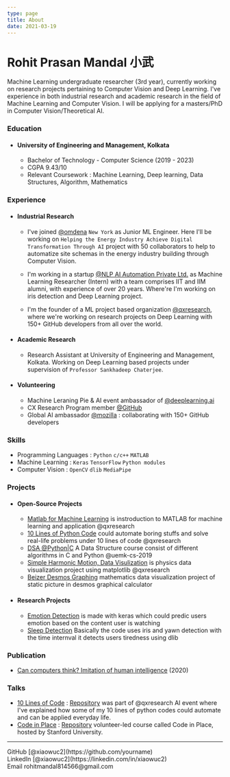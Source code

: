 ```yaml
---
type: page
title: About
date: 2021-03-19
---
```


# Rohit Prasan Mandal 小武

Machine Learning undergraduate researcher (3rd year), currently working on research projects pertaining to Computer Vision and Deep Learning. I've experience in both industrial research and academic research in the field of Machine Learning and Computer Vision. I will be applying for a masters/PhD in Computer Vision/Theoretical AI.

### Education 

* #### University of Engineering and Management, Kolkata
  * Bachelor of Technology - Computer Science (2019 - 2023)
  * CGPA 9.43/10
  * Relevant Coursework : Machine Learning, Deep learning, Data Structures, Algorithm, Mathematics

### Experience

* #### Industrial Research
  * I've joined [@omdena](https://omdena.com) `New York` as Junior ML Engineer. Here I'll be working on `Helping the Energy Industry Achieve Digital Transformation Through AI` project with 50 collaborators to help to automatize site schemas in the energy industry building through Computer Vision.
  
  * I'm working in a startup [@NLP AI Automation Private Ltd.](https://www.nlpaia.com/) as Machine Learning Researcher (Intern) with a team comprises IIT and IIM alumni, with experience of over 20 years. Where're I'm working on iris detection and Deep Learning project.

  * I'm the founder of a ML project based organization [@qxresearch](https://qxresearch.github.io), where we're working on research projects on Deep Learning with 150+ GitHub developers from all over the world.
  
 * #### Academic Research
  
    * Research Assistant at University of Engineering and Management, Kolkata. Working on Deep Learning based projects under supervision of `Professor Sankhadeep Chaterjee`.
* #### Volunteering 
    * Machine Leraning Pie & AI event ambassador of [@deeplearning.ai](https://www.deeplearning.ai/)
    * CX Research Program member [@GitHub](https://github.com)
    * Global AI ambassador [@mozilla](https://community.mozilla.org/en/groups/qx-research) : collaborating with 150+ GitHub developers

### Skills 
  - Programming Languages : `Python` `c/c++` `MATLAB`
  - Machine Learning : `Keras` `TensorFlow` `Python modules`
  - Computer Vision : `OpenCV` `dlib` `MediaPipe` 

### Projects
  - #### Open-Source Projects
  
    - [Matlab for Machine Learning](https://github.com/qxresearchx/matlab-for-machine-leaning) is instroduction to MATLAB for machine learning  and application @qxresearch
    - [10 Lines of Python Code]() could automate boring stuffs and solve real-life problems under 10 lines of code @qxresearch 
    - [DSA @Python|C](https://github.com/UEMK-CS-2019/DSA) A Data Structure course consist of different algorithms in C and Python @uemk-cs-2019
    - [Simple Harmonic Motion, Data Visulization](https://github.com/qxresearch/Simple-Harmonic-Motion) is physics data visualization project using matplotlib @qxresearch
    - [Beizer Desmos Graphing](https://github.com/xiaowuc2/BezierDesmosGraphing) mathematics data visualization project of static picture in desmos graphical calculator
  
  - #### Research Projects 
    - [Emotion Detection](https://github.com/xiaowuc2/Emotion-Checking-ML-Computer-Vision) is made with keras which could predic users emotion based on the content user is watching
    - [Sleep Detection]() Basically the code uses iris and yawn detection with the time internval it detects users tiredness using dlib
  

  
### Publication
  
  - [Can computers think? Imitation of human intelligence](https://www.researchgate.net/publication/340645375_TITLE_CAN_COMPUTER_THINK_IMITATION_of_HUMAN_INTELLIGENCE) (2020)
  

  
### Talks 

- [10 Lines of Code](https://www.youtube.com/watch?v=B0_0gK_CUpM&list=PLK_zxbpEUfmVPsXnl1wx1s6BD8eBUjuOM) : [Repository](https://github.com/qxresearch/qxresearch-event-1) was part of @qxresearch AI event where I've explained how some of my 10 lines of python codes could automate and can be applied everyday life.
- [Code in Place](https://www.youtube.com/watch?v=5JpVuQNYoho&list=PLK_zxbpEUfmWO7zL7661s8ck4Ly2m0m-m) : [Repository](https://github.com/xiaowuc2/Code-in-Place-2021-Assignment-Solution) volunteer-led course called Code in Place, hosted by Stanford University.

---

<div>
  GitHub [@xiaowuc2](https://github.com/yourname)
  <br />
  LinkedIn [@xiaowuc2](https://linkedin.com/in/xiaowuc2)
  <br />
  Email rohitmandal814566@gmail.com
</div>
